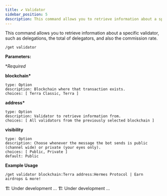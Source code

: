 ```yaml
---
title: ✔️ Validator
sidebar_position: 5
description: This command allows you to retrieve information about a specific validator, such as delegations, the total of delegators, and also the commission rate.
---
```


<!-- Imports -->


<!-- Documentation -->

This command allows you to retrieve information about a specific validator, such as delegations, the total of delegators, and also the commission rate.

<Tabs groupId="platforms">
<TabItem value="discord" label="Discord" default>
  
```
/get validator
```

<p>
  <strong>Parameters:</strong>
</p>

\*_Required_

**blockchain\***

    type: Option
    description: Blockchain where that transaction exists.
    choices: [ Terra Classic, Terra ]

**address\***

    type: Option
    description: Validator to retrieve information from.
    choices: [ All validators from the previously selected blockchain ]

**visibility**

    type: Option
    description: Choose whenever the message the bot sends is public (channel wide) or private (your eyes only).
    choices: [ Public, Private ]
    default: Public

**Example Usage**

```
/get validator blockchain:Terra address:Hermes Protocol | Earn airdrops & more!
```

</TabItem>

<TabItem value="telegram" label="Telegram">
  🏗️ Under development ...
</TabItem>

<TabItem value="Twitter" label="Twitter">
  🏗️ Under development ...
</TabItem>
</Tabs>
